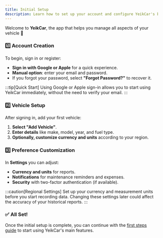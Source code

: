 ```yaml
---
title: Initial Setup
description: Learn how to set up your account and configure YeikCar's basic settings
---
```



Welcome to **YeikCar**, the app that helps you manage all aspects of your vehicle 🚀  

### <CustomIcon name="account-plus-outline">1️⃣ Account Creation</CustomIcon>

To begin, sign in or register:  

- **Sign in with Google or Apple** for a quick experience.  
- **Manual option**: enter your email and password.  
- If you forgot your password, select **"Forgot Password?"** to recover it.  

:::tip[Quick Start]
Using Google or Apple sign-in allows you to start using YeikCar immediately, without the need to verify your email.
:::

### <CustomIcon name="car-outline">2️⃣ Vehicle Setup</CustomIcon>

After signing in, add your first vehicle:  

1. **Select "Add Vehicle"**.  
2. **Enter details** like make, model, year, and fuel type.  
3. **Optionally, customize currency and units** according to your region.  

### <CustomIcon name="cog-outline">3️⃣ Preference Customization</CustomIcon>

In **Settings** you can adjust:  

- **Currency and units** for reports.  
- **Notifications** for maintenance reminders and expenses.  
- **Security** with two-factor authentication (if available).  

:::caution[Regional Settings]
Set up your currency and measurement units before you start recording data. Changing these settings later could affect the accuracy of your historical reports.
:::

### <CustomIcon name="check-circle-outline">✅ All Set!</CustomIcon>

Once the initial setup is complete, you can continue with the [first steps guide](/en/first-steps) to start using YeikCar's main features.
